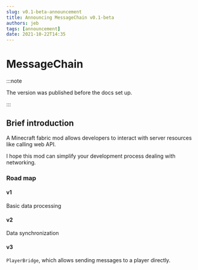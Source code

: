 ```yaml
---
slug: v0.1-beta-announcement
title: Announcing MessageChain v0.1-beta
authors: jeb
tags: [announcement]
date: 2021-10-22T14:35
---
```



# MessageChain

:::note

The version was published before the docs set up.

:::

## Brief introduction

A Minecraft fabric mod allows developers to interact with server resources like calling web API.

I hope this mod can simplify your development process dealing with networking.

### Road map

#### v1

Basic data processing

#### v2

Data synchronization

#### v3

`PlayerBridge`, which allows sending messages to a player directly.
